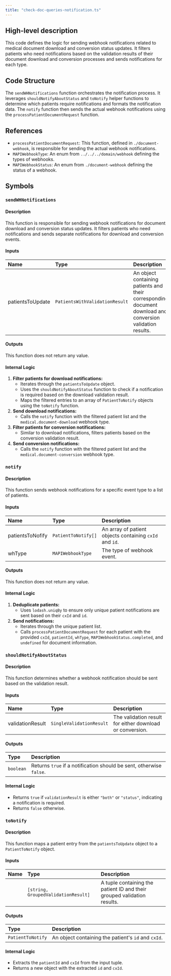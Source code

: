 ```yaml
---
title: "check-doc-queries-notification.ts"
---
```


## High-level description
This code defines the logic for sending webhook notifications related to medical document download and conversion status updates. It filters patients who need notifications based on the validation results of their document download and conversion processes and sends notifications for each type.

## Code Structure
The `sendWHNotifications` function orchestrates the notification process. It leverages `shouldNotifyAboutStatus` and `toNotify` helper functions to determine which patients require notifications and formats the notification data. The `notify` function then sends the actual webhook notifications using the `processPatientDocumentRequest` function.

## References
- `processPatientDocumentRequest`: This function, defined in `./document-webhook`, is responsible for sending the actual webhook notifications.
- `MAPIWebhookType`: An enum from `../../../domain/webhook` defining the types of webhooks.
- `MAPIWebhookStatus`: An enum from `./document-webhook` defining the status of a webhook.

## Symbols

### `sendWHNotifications`
#### Description
This function is responsible for sending webhook notifications for document download and conversion status updates. It filters patients who need notifications and sends separate notifications for download and conversion events.

#### Inputs
| Name | Type | Description |
|:-----|:-----|:------------|
| patientsToUpdate | `PatientsWithValidationResult` | An object containing patients and their corresponding document download and conversion validation results. |

#### Outputs
This function does not return any value.

#### Internal Logic
1. **Filter patients for download notifications:**
   - Iterates through the `patientsToUpdate` object.
   - Uses the `shouldNotifyAboutStatus` function to check if a notification is required based on the download validation result.
   - Maps the filtered entries to an array of `PatientToNotify` objects using the `toNotify` function.
2. **Send download notifications:**
   - Calls the `notify` function with the filtered patient list and the `medical.document-download` webhook type.
3. **Filter patients for conversion notifications:**
   - Similar to download notifications, filters patients based on the conversion validation result.
4. **Send conversion notifications:**
   - Calls the `notify` function with the filtered patient list and the `medical.document-conversion` webhook type.

### `notify`
#### Description
This function sends webhook notifications for a specific event type to a list of patients.

#### Inputs
| Name | Type | Description |
|:-----|:-----|:------------|
| patientsToNofify | `PatientToNotify[]` | An array of patient objects containing `cxId` and `id`. |
| whType | `MAPIWebhookType` | The type of webhook event. |

#### Outputs
This function does not return any value.

#### Internal Logic
1. **Deduplicate patients:**
   - Uses `lodash.uniqBy` to ensure only unique patient notifications are sent based on their `cxId` and `id`.
2. **Send notifications:**
   - Iterates through the unique patient list.
   - Calls `processPatientDocumentRequest` for each patient with the provided `cxId`, `patientId`, `whType`, `MAPIWebhookStatus.completed`, and `undefined` for document information.

### `shouldNotifyAboutStatus`
#### Description
This function determines whether a webhook notification should be sent based on the validation result.

#### Inputs
| Name | Type | Description |
|:-----|:-----|:------------|
| validationResult | `SingleValidationResult` | The validation result for either download or conversion. |

#### Outputs
| Type | Description |
|:-----|:------------|
| `boolean` | Returns `true` if a notification should be sent, otherwise `false`. |

#### Internal Logic
- Returns `true` if `validationResult` is either `"both"` or `"status"`, indicating a notification is required.
- Returns `false` otherwise.

### `toNotify`
#### Description
This function maps a patient entry from the `patientsToUpdate` object to a `PatientToNotify` object.

#### Inputs
| Name | Type | Description |
|:-----|:-----|:------------|
|  | `[string, GroupedValidationResult]` | A tuple containing the patient ID and their grouped validation results. |

#### Outputs
| Type | Description |
|:-----|:------------|
| `PatientToNotify` | An object containing the patient's `id` and `cxId`. |

#### Internal Logic
- Extracts the `patientId` and `cxId` from the input tuple.
- Returns a new object with the extracted `id` and `cxId`.
